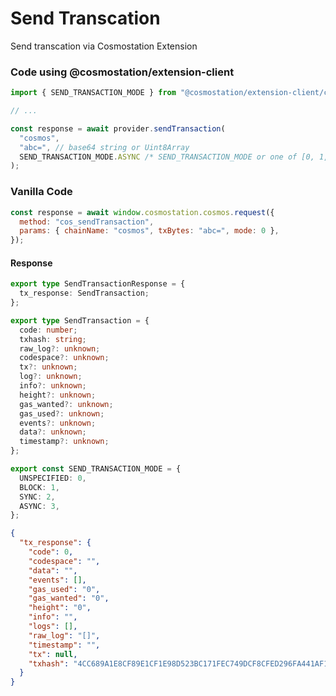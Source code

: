 # Send Transcation

Send transcation via Cosmostation Extension

### Code using @cosmostation/extension-client

```typescript
import { SEND_TRANSACTION_MODE } from "@cosmostation/extension-client/cosmos";

// ...

const response = await provider.sendTransaction(
  "cosmos",
  "abc=", // base64 string or Uint8Array
  SEND_TRANSACTION_MODE.ASYNC /* SEND_TRANSACTION_MODE or one of [0, 1, 2, 3] */
);
```

### Vanilla Code

```javascript
const response = await window.cosmostation.cosmos.request({
  method: "cos_sendTransaction",
  params: { chainName: "cosmos", txBytes: "abc=", mode: 0 },
});
```

#### Response

```typescript filename=Model
export type SendTransactionResponse = {
  tx_response: SendTransaction;
};

export type SendTransaction = {
  code: number;
  txhash: string;
  raw_log?: unknown;
  codespace?: unknown;
  tx?: unknown;
  log?: unknown;
  info?: unknown;
  height?: unknown;
  gas_wanted?: unknown;
  gas_used?: unknown;
  events?: unknown;
  data?: unknown;
  timestamp?: unknown;
};

export const SEND_TRANSACTION_MODE = {
  UNSPECIFIED: 0,
  BLOCK: 1,
  SYNC: 2,
  ASYNC: 3,
};
```

```json filename=Example
{
  "tx_response": {
    "code": 0,
    "codespace": "",
    "data": "",
    "events": [],
    "gas_used": "0",
    "gas_wanted": "0",
    "height": "0",
    "info": "",
    "logs": [],
    "raw_log": "[]",
    "timestamp": "",
    "tx": null,
    "txhash": "4CC689A1E8CF89E1CF1E98D523BC171FEC749DCF8CFED296FA441AF1E0C47C4C"
  }
}
```
